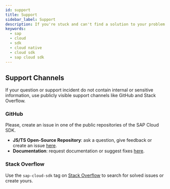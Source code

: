 ```yaml
---
id: support
title: Support
sidebar_label: Support
description: If you're stuck and can't find a solution to your problem with SAP Cloud SDK, we're here to help you.
keywords:
  - sap
  - cloud
  - sdk
  - cloud native
  - cloud sdk
  - sap cloud sdk
---
```


## Support Channels

If your question or support incident do not contain internal or sensitive information, use publicly visible support channels like GitHub and Stack Overflow.

### GitHub

Please, create an issue in one of the public repositories of the SAP Cloud SDK.

- **JS/TS Open-Source Repository**: ask a question, give feedback or create an issue [here](https://github.com/SAP/cloud-sdk-js/issues/new/choose).
- **Documentation**: request documentation or suggest fixes [here](https://github.com/SAP/cloud-sdk/issues/new/choose).

### Stack Overflow

Use the `sap-cloud-sdk` tag on [Stack Overflow](https://stackoverflow.com/questions/tagged/sap-cloud-sdk) to search for solved issues or create yours.
